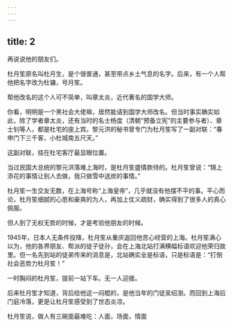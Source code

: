 ```yaml
---
---
---
```

title: 2
---



再说说他的朋友们。

杜月笙原名叫杜月生，是个很普通，甚至带点乡土气息的名字。后来，有一个人帮他把名字改为杜镛，号月笙。

帮他改名的这个人可不简单，叫章太炎，近代著名的国学大师。

你看，明明是一个黑社会大佬嘛，居然能请到国学大师改名。但当时事实确实如此，除了学者章太炎，还有当时的名士杨度（清朝“预备立宪”的主要参与者）、章士钊等人，都是杜宅的座上宾。黎元洪的秘书曾专门为杜月笙写了一副对联：“春申门下三千客，小杜城南五尺天。”

这副对联，挂在杜宅客厅最显眼位置。

当过民国大总统的黎元洪落难上海时，是杜月笙盛情款待的。杜月笙曾说：“锦上添花的事情让别人去做，我只做雪中送炭的事情。”

杜月笙一生交友无数，在上海号称“上海皇帝”，几乎就没有他摆不平的事。平心而论，杜月笙细腻的心思和豪爽的为人，再加上仗义疏财，确实得到了很多人的真心佩服。

但人到了无权无势的时候，才是考验他朋友的时候。

1945年，日本人无条件投降，杜月笙从重庆返回他苦心经营的上海。杜月笙满心以为，他的各界朋友、帮派的徒子徒孙，会在上海北站打满横幅标语欢迎他荣归故里。但一名先到站的徒弟传来的消息是，北站确实全是标语，只是标语是：“打倒社会恶势力杜月笙！”

一时胸闷的杜月笙，提前一站下车。无一人迎接。

后来杜月笙才知道，背后给他这一闷棍的，是他当年的门徒吴绍澍。而回到上海后门庭冷落，更是让杜月笙感受到了世态炎凉。

杜月笙说，做人有三碗面最难吃：人面，场面，情面